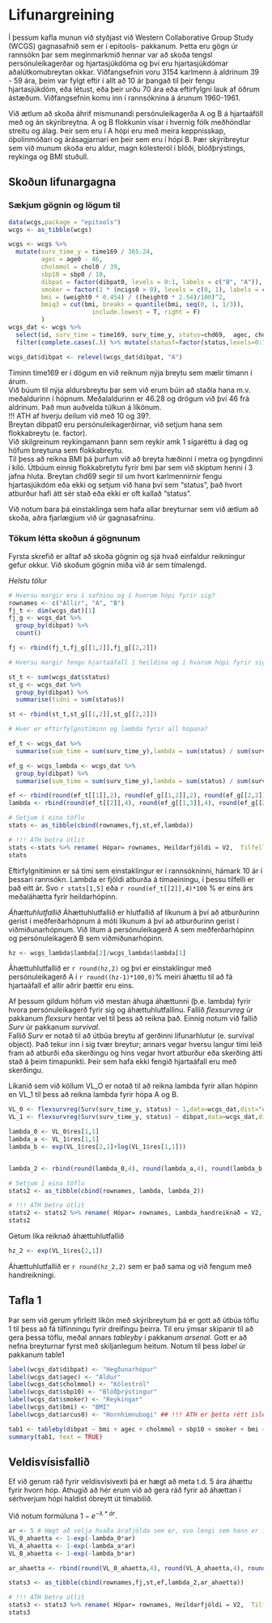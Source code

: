 # Lifunargreining{#lif }
Í þessum kafla munun við styðjast við Western Collaborative Group Study (WCGS) gagnasafnið sem er í epitools- pakkanum. Þetta eru gögn úr rannsókn þar sem meginmarkmið hennar var að skoða tengsl persónuleikagerðar og hjartasjúkdóma og því eru hjartasjúkdómar aðalútkomubreytan okkar. Viðfangsefnin voru 3154 karlmenn á aldrinum 39 - 59 ára, þeim var fylgt eftir í allt að 10 ár þangað til þeir fengu hjartasjúkdóm, eða létust, eða þeir urðu 70 ára eða eftirfylgni lauk af öðrum ástæðum. Viðfangsefnin komu inn í rannsóknina á árunum 1960-1961.  
  
Við ætlum að skoða áhrif mismunandi persónuleikagerða A og B á hjartaáföll með og án skýribreytna. A og B flokkunin vísar í hvernig fólk meðhöndlar streitu og álag. Þeir sem eru í A hópi eru með meira keppnisskap, óþolinmóðari og árásagjarnari en þeir sem eru í hópi B.  Þær skýribreytur sem við munum skoða eru aldur, magn kólesteról í blóði, blóðþrýstings, reykinga og BMI stuðull. 

## Skoðun lifunargagna {#lif_skod}

### Sækjum gögnin og lögum til
```{r}
data(wcgs,package = "epitools")
wcgs <- as_tibble(wcgs)

wcgs <- wcgs %>% 
  mutate(surv_time_y = time169 / 365.24,
         agec = age0 - 46,
         cholmmol = chol0 / 39,
         sbp10 = sbp0 / 10,
         dibpat = factor(dibpat0, levels = 0:1, labels = c("B", "A")),
         smoker = factor(1 * (ncigs0 > 0), levels = c(0, 1), labels = c("No", "Yes")),
         bmi = (weight0 * 0.454) / ((height0 * 2.54)/100)^2,
         bmiq3 = cut(bmi, breaks = quantile(bmi, seq(0, 1, 1/3)),
                       include.lowest = T, right = F)
         )
wcgs_dat <- wcgs %>% 
  select(id, surv_time = time169, surv_time_y, status=chd69,  agec, cholmmol, sbp10, smoker, dibpat, bmi,bmiq3, arcus0) %>% 
  filter(complete.cases(.)) %>% mutate(statusf=factor(status,levels=0:1,labels = c("No event","Yes event")))

wcgs_dat$dibpat <- relevel(wcgs_dat$dibpat, "A")
```
Tíminn time169 er í dögum en við reiknum nýja breytu sem mælir tímann í árum.  
Við búum til nýja aldursbreytu þar sem við erum búin að staðla hana m.v. meðaldurinn í hópnum. Meðalaldurinn er 46.28 og drögum við þvi 46 frá aldrinum. Það mun auðvelda túlkun á líkönum.  
!!! ATH af hverju deilum við með 10 og 39?.  
Breytan dibpat0 eru persónuleikagerðirnar, við setjum hana sem flokkabreytu (e. factor).  
Við skilgreinum reykingamann þann sem reykir amk 1 sígaréttu á dag og höfum breytuna sem flokkabreytu.  
Til þess að reikna BMI þá þurfum við að breyta hæðinni í metra og þyngdinni í kíló. Útbúum einnig flokkabretytu fyrir bmi þar sem við skiptum henni í 3 jafna hluta. 
Breytan chd69 segir til um hvort karlmennirnir fengu hjartasjúkdóm eða ekki og setjum við hana því sem "status", það hvort atburður hafi átt sér stað eða ekki er oft kallað "status".   
   
Við notum bara þá einstaklinga sem hafa allar breyturnar sem við ætlum að skoða, aðra fjarlægjum við úr gagnasafninu.  
  
### Tökum létta skoðun á gögnunum
Fyrsta skrefið er alltaf að skoða gögnin og sjá hvað einfaldur reikningur gefur okkur. Við skoðum gögnin miða við ár sem tímalengd.

*Helstu tölur*
```{r}
# Hversu margir eru í safninu og í hvorum hópi fyrir sig?
rownames <- c("Allir", "A", "B")
fj_t <- dim(wcgs_dat)[1]
fj_g <- wcgs_dat %>% 
  group_by(dibpat) %>% 
  count()

fj <- rbind(fj_t,fj_g[[1,2]],fj_g[[2,2]])

# Hversu margir fengu hjartaáfall í heildina og í hvorum hópi fyrir sig?

st_t <- sum(wcgs_dat$status)
st_g <- wcgs_dat %>% 
  group_by(dibpat) %>% 
  summarise(tidni = sum(status))

st <- rbind(st_t,st_g[[1,2]],st_g[[2,2]])

# Hver er eftirfylgnitíminn og lambda fyrir all hópana?

ef_t <- wcgs_dat %>% 
  summarise(sum_time = sum(surv_time_y),lambda = sum(status) / sum(surv_time_y))

ef_g <- wcgs_lambda <- wcgs_dat %>% 
  group_by(dibpat) %>% 
  summarise(sum_time = sum(surv_time_y),lambda = sum(status) / sum(surv_time_y))

ef <- rbind(round(ef_t[[1]],2), round(ef_g[[1,2]],2), round(ef_g[[2,2]],2))
lambda <- rbind(round(ef_t[[2]],4), round(ef_g[[1,3]],4), round(ef_g[[2,3]],4))

# Setjum í eina töflu
stats <- as_tibble(cbind(rownames,fj,st,ef,lambda))

# !!! ATH betra útlit
stats <-stats %>% rename( Hópar= rownames, Heildarfjöldi = V2,  Tilfelli = V3, Eftirfylgnitími = V4, lambda = V5)
stats
```
Eftirfylgnitíminn er sá tími sem einstaklingur er í rannsókninni, hámark 10 ár í þessari rannsókn. Lambda er fjöldi atburða á tímaeiningu, í þessu tilfelli er það eitt ár. Svo `r stats[1,5]`  eða `r round(ef_t[[2]],4)*100` % er eins árs meðaláhætta fyrir heildarhópinn.  
  
*Áhættuhlutfallið*
Áhættuhlutfallið er hlutfallið af líkunum á því að atburðurinn gerist í meðferðarhópnum á móti líkunum á því að atburðurinn gerist í viðmiðunarhópnum. Við lítum á persónuleikagerð A sem meðferðarhópinn og persónuleikagerð B sem viðmiðunarhópinn.  
```{r}
hz <- wcgs_lambda$lambda[2]/wcgs_lambda$lambda[1] 
```
Áhættuhlutfallið er `r round(hz,2)` og því er einstaklingur með persónuleikagerð A í `r round((hz-1)*100,0)`% meiri áhættu til að fá hjartaáfall ef allir aðrir þættir eru eins.  
  
Af þessum gildum höfum við mestan áhuga áhættunni (þ.e. lambda) fyrir hvora persónuleikagerð fyrir sig og áhættuhlutfallinu. Fallið $flexsurvreg$ úr pakkanum $flexsurv$ hentar vel til þess að reikna það. Einnig notum við fallið $Surv$ úr pakkanum $survival$.  
Fallið $Surv$ er notað til að útbúa breytu af gerðinni lifunarhlutur (e. survival object). Það tekur inn í sig tvær breytur; annars vegar hversu langur tími leið fram að atburði eða skerðingu og hins vegar hvort atburður eða skerðing átti stað á þeim tímapunkti. Þeir sem hafa ekki fengið hjartaáfall eru með skerðingu. 
  
Líkanið sem við köllum VL_O er notað til að reikna lambda fyrir allan hópinn en VL_1 til þess að reikna lambda fyrir hópa A og B. 
```{r}
VL_0 <- flexsurvreg(Surv(surv_time_y, status) ~ 1,data=wcgs_dat,dist="exponential")
VL_1 <- flexsurvreg(Surv(surv_time_y, status) ~ dibpat,data=wcgs_dat,dist="exponential")

lambda_0 <- VL_0$res[1,1]
lambda_a <- VL_1$res[1,1] 
lambda_b <- exp(VL_1$res[2,1]+log(VL_1$res[1,1])) 


lambda_2 <- rbind(round(lambda_0,4), round(lambda_a,4), round(lambda_b,4))

# Setjum í eina töflu
stats2 <- as_tibble(cbind(rownames, lambda, lambda_2))

# !!! ATH betra útlit
stats2 <- stats2 %>% rename( Hópar= rownames, Lambda_handreiknað = V2,  Lambda_með_falli = V3)
stats2
```
  
Getum líka reiknað áhættuhlutfallið
```{r}
hz_2 <- exp(VL_1$res[2,1])
```
Áhættuhlutfallið er `r round(hz_2,2)` sem er það sama og við fengum með handreikningi.  

## Tafla 1
Þar sem við gerum yfirleitt líkön með skýribreytum þá er gott að útbúa töflu 1 til þess að fá tilfinningu fyrir dreifingu þeirra. Til eru ýmsar skipanir til að gera þessa töflu, meðal annars $tableyby$ í pakkanum $arsenal$. Gott er að nefna breyturnar fyrst með skiljanlegum heitum. Notum til þess $label$ úr pakkanum table1 
  
```{r}
label(wcgs_dat$dibpat) <- "Hegðunarhópur"
label(wcgs_dat$agec) <- "Aldur"
label(wcgs_dat$cholmmol) <- "Kólestról"
label(wcgs_dat$sbp10) <- "Blóðþrýstingur"
label(wcgs_dat$smoker) <- "Reykingar"
label(wcgs_dat$bmi) <- "BMI"
label(wcgs_dat$arcus0) <- "Hornhimnubogi" ## !!! ATH er þetta rétt íslenska?
```


```{r}
tab1 <- tableby(dibpat ~ bmi + agec + cholmmol + sbp10 + smoker + bmi + arcus0, data= wcgs_dat)
summary(tab1, text = TRUE)
```

## Veldisvísisfallið
Ef við gerum ráð fyrir veldisvísivexti þá er hægt að meta t.d. 5 ára áhættu fyrir hvorn hóp. Athugið að hér erum við að gera ráð fyrir að áhættan í sérhverjum hópi haldist óbreytt út tímabilið. 
  
Við notum formúluna $1-e^{-\lambda*ár}$.  
```{r}
ar <- 5 # Hægt að velja hvaða árafjölda sem er, svo lengi sem hann er innan tímalengdar rannsóknar
VL_0_ahaetta <- 1-exp(-lambda_0*ar)
VL_A_ahaetta <- 1-exp(-lambda_a*ar)
VL_B_ahaetta <- 1-exp(-lambda_b*ar)

ar_ahaetta <- rbind(round(VL_0_ahaetta,4), round(VL_A_ahaetta,4), round(VL_B_ahaetta,4))

stats3 <- as_tibble(cbind(rownames,fj,st,ef,lambda_2,ar_ahaetta))

# !!! ATH betra útlit
stats3 <- stats3 %>% rename( Hópar= rownames, Heildarfjöldi = V2,  Tilfelli = V3, Eftirfylgnitími = V4, lambda = V5, áhætta5ár = V6)
stats3
```
